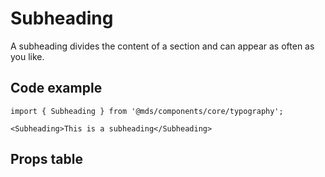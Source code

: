 
<Meta title="Components/core/typography/Subheading" component={Subheading} />

# Subheading

A subheading divides the content of a section and can appear as often as you like.

<Preview withToolbar>
  <Story name="Default">
    <Subheading children={text('Children', 'This is a subheading', 'default')} />
  </Story>
</Preview>

## Code example

```tsx
import { Subheading } from '@mds/components/core/typography';
```

```tsx
<Subheading>This is a subheading</Subheading>
```

## Props table

<Props of={Subheading} />
